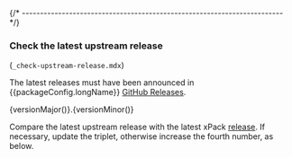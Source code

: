 

{/* ------------------------------------------------------------------------ */}

### Check the latest upstream release

(`_check-upstream-release.mdx`)

The latest releases must have been announced in
{{packageConfig.longName}} [GitHub Releases](TODO).

{versionMajor()}.{versionMinor()}

Compare the latest upstream release with the latest xPack
[release](https://github.com/{{githubProjectOrganization}}/{{githubProjectName}}/releases).
If necessary, update the triplet, otherwise increase the fourth number,
as below.
